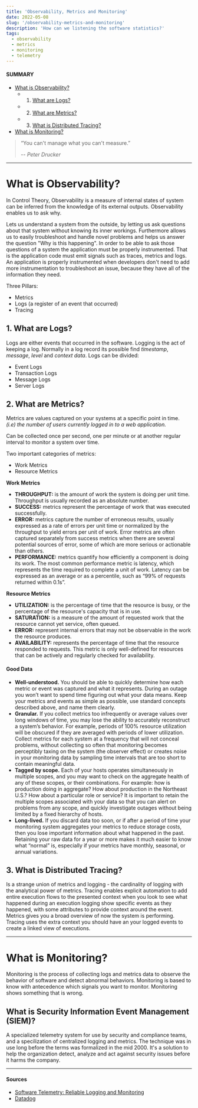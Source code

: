 ```yaml
---
title: 'Observability, Metrics and Monitoring'
date: 2022-05-08
slug: '/observability-metrics-and-monitoring'
description: 'How can we listening the software statistics?'
tags: 
  - observability
  - metrics
  - monitoring
  - telemetry
---
```

#### SUMMARY
- [What is Observability?](#what-is-observability)
  - 1. [What are Logs?](#what-are-logs)
  - 2. [What are Metrics?](#what-are-metrics)
  - 3. [What is Distributed Tracing?](#what-is-distributed-tracing)
- [What is Monitoring?](#what-is-monitoring)

> “You can't manage what you can't measure.”
> 
> -- <cite>Peter Drucker</cite>

---

# <a name="what-is-observability"></a> What is Observability?
In Control Theory, Observability is a measure of internal states of system can be inferred from the knowledge of its external outputs.
Observability enables us to ask why.

Lets us understand a system from the outside, by letting us ask questions about that system without knowing its inner workings.
Furthermore allows us to easily troubleshoot and handle novel problems and helps us answer the question "Why is this happening".
In order to be able to ask those questions of a system the application must be properly instrumented.
That is the application code must emit signals such as traces, metrics and logs. 
An application is properly instrumented when developers don't need to add more instrumentation to troubleshoot an issue, because they have all of the information they need.

Three Pillars:
- Metrics
- Logs (a register of an event that occurred)
- Tracing

## <a name="what-are-logs"></a> 1. What are Logs?
Logs are either events that occurred in the software. Logging is the act of keeping a log.
Normally in a log record its possible find *timestamp*, *message*, *level* and *context data*.
Logs can be divided:
- Event Logs
- Transaction Logs
- Message Logs
- Server Logs

## <a name="what-are-metrics"></a> 2. What are Metrics?
Metrics are values captured on your systems at a specific point in time. <br />
*(i.e) the number of users currently logged in to a web application.*

Can be collected once per second, one per minute or at another regular interval to monitor a system over time.

Two important categories of metrics:
- Work Metrics
- Resource Metrics

**Work Metrics**
- **THROUGHPUT:** is the amount of work the system is doing per unit time. Throughput is usually recorded as an absolute number.
- **SUCCESS:** metrics represent the percentage of work that was executed successfully.
- **ERROR:** metrics capture the number of erroneous results, usually expressed as a rate of errors per unit time or normalized by the throughput to yield errors per unit of work. Error metrics are often captured separately from success metrics when there are several potential sources of error, some of which are more serious or actionable than others.
- **PERFORMANCE:** metrics quantify how efficiently a component is doing its work. The most common performance metric is latency, which represents the time required to complete a unit of work. Latency can be expressed as an average or as a percentile, such as “99% of requests returned within 0.1s”.

**Resource Metrics**
- **UTILIZATION:** is the percentage of time that the resource is busy, or the percentage of the resource's capacity that is in use.
- **SATURATION:** is a measure of the amount of requested work that the resource cannot yet service, often queued.
- **ERROR:** represent internal errors that may not be observable in the work the resource produces.
- **AVAILABILITY:** represents the percentage of time that the resource responded to requests. This metric is only well-defined for resources that can be actively and regularly checked for availability.

#### Good Data
- **Well-understood.** You should be able to quickly determine how each metric or event was captured and what it represents. During an outage you won’t want to spend time figuring out what your data means. Keep your metrics and events as simple as possible, use standard concepts described above, and name them clearly.
- **Granular.** If you collect metrics too infrequently or average values over long windows of time, you may lose the ability to accurately reconstruct a system’s behavior. For example, periods of 100% resource utilization will be obscured if they are averaged with periods of lower utilization. Collect metrics for each system at a frequency that will not conceal problems, without collecting so often that monitoring becomes perceptibly taxing on the system (the observer effect) or creates noise in your monitoring data by sampling time intervals that are too short to contain meaningful data.
- **Tagged by scope.** Each of your hosts operates simultaneously in multiple scopes, and you may want to check on the aggregate health of any of these scopes, or their combinations. For example: how is production doing in aggregate? How about production in the Northeast U.S.? How about a particular role or service? It is important to retain the multiple scopes associated with your data so that you can alert on problems from any scope, and quickly investigate outages without being limited by a fixed hierarchy of hosts.
- **Long-lived.** If you discard data too soon, or if after a period of time your monitoring system aggregates your metrics to reduce storage costs, then you lose important information about what happened in the past. Retaining your raw data for a year or more makes it much easier to know what “normal” is, especially if your metrics have monthly, seasonal, or annual variations.

## <a name="what-is-distributed-tracing"></a> 3. What is Distributed Tracing?
Is a strange union of metrics and logging - the cardinality of logging with the analytical power of metrics.
Tracing enables explicit automation to add entire execution flows to the presented context when you look to see what 
happened during an execution logging show specific events as they happened, with some attributes to provide context around the event.
Metrics gives you a broad overview of now the system is performing. Tracing uses the extra context you should have an your logged events to create a linked view of executions.

---

# <a name="what-is-monitoring"></a> What is Monitoring?
Monitoring is the process of collecting logs and metrics data to observe the behavior of software and detect abnormal behaviors.
Monitoring is based to know with antecedence which signals you want to monitor.
Monitoring shows something that is wrong.

## <a name="what-is-security-information-event-management"></a> What is Security Information Event Management (SIEM)?
A specialized telemetry system for use by security and compliance teams, and a specilization of centralized logging and metrics. 
The technique was in use long before the terms was formalized in the mid 2000.
It's a solution to help the organization detect, analyze and act against security issues before it harms the company.

---
#### Sources
- <a target="_blank" href="https://www.amazon.com.br/Software-Telemetry-Reliable-Logging-Monitoring/dp/161729814X">Software Telemetry: Reliable Logging and Monitoring</a>
- <a target="_blank" href="https://www.datadoghq.com/blog/monitoring-101-collecting-data/">Datadog</a>